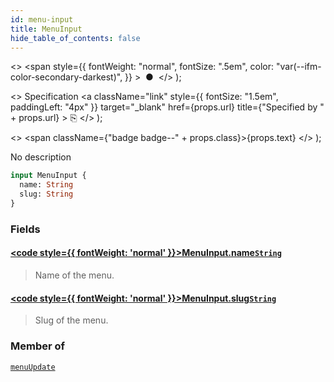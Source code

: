```yaml
---
id: menu-input
title: MenuInput
hide_table_of_contents: false
---
```


  <>
    <span
      style={{
        fontWeight: "normal",
        fontSize: ".5em",
        color: "var(--ifm-color-secondary-darkest)",
      }}
    >
      &nbsp;●&nbsp;
    </span>
  </>
);

  <>
    Specification
    <a
      className="link"
      style={{ fontSize: "1.5em", paddingLeft: "4px" }}
      target="\_blank"
      href={props.url}
      title={"Specified by " + props.url}
    >
      ⎘
    </a>
  </>
);

  <>
    <span className={"badge badge--" + props.class}>{props.text}</span>
  </>
);

No description

```graphql
input MenuInput {
  name: String
  slug: String
}
```

### Fields

#### [<code style={{ fontWeight: 'normal' }}>MenuInput.<b>name</b></code>](#)<Bullet />[`String`](../../../storefront/miscellaneous/scalars/string) <Badge class="secondary" text="scalar"/>

> Name of the menu.

#### [<code style={{ fontWeight: 'normal' }}>MenuInput.<b>slug</b></code>](#)<Bullet />[`String`](../../../storefront/miscellaneous/scalars/string) <Badge class="secondary" text="scalar"/>

> Slug of the menu.

### Member of

[`menuUpdate`](../../../storefront/miscellaneous/mutations/menu-update) <Badge class="secondary" text="mutation"/>
